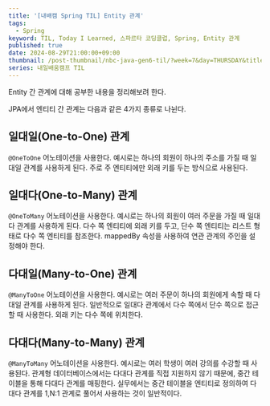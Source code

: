 ```yaml
---
title: '[내배캠 Spring TIL] Entity 관계'
tags:
  - Spring
keyword: TIL, Today I Learned, 스파르타 코딩클럽, Spring, Entity 관계
published: true
date: 2024-08-29T21:00:00+09:00
thumbnail: /post-thumbnail/nbc-java-gen6-til/?week=7&day=THURSDAY&title=Entity 관계
series: 내일배움캠프 TIL
---
```


Entity 간 관계에 대해 공부한 내용을 정리해보려 한다.

JPA에서 엔티티 간 관계는 다음과 같은 4가지 종류로 나뉜다.

## 일대일(One-to-One) 관계

`@OneToOne` 어노테이션을 사용한다. 예시로는 하나의 회원이 하나의 주소를 가질 때 일대일 관계를 사용하게 된다. 주로 주 엔티티에만 외래 키를 두는 방식으로 사용된다.

## 일대다(One-to-Many) 관계

`@OneToMany` 어노테이션을 사용한다. 예시로는 하나의 회원이 여러 주문을 가질 때 일대다 관계를 사용하게 된다. 다수 쪽 엔티티에 외래 키를 두고, 단수 쪽 엔티티는 리스트 형태로 다수 쪽 엔티티를 참조한다. mappedBy 속성을 사용하여 연관 관계의 주인을 설정해야 한다.

## 다대일(Many-to-One) 관계

`@ManyToOne` 어노테이션을 사용한다. 예시로는 여러 주문이 하나의 회원에게 속할 때 다대일 관계를 사용하게 된다. 일반적으로 일대다 관계에서 다수 쪽에서 단수 쪽으로 접근할 때 사용한다. 외래 키는 다수 쪽에 위치한다.

## 다대다(Many-to-Many) 관계

`@ManyToMany` 어노테이션을 사용한다. 예시로는 여러 학생이 여러 강의를 수강할 때 사용된다. 관계형 데이터베이스에서는 다대다 관계를 직접 지원하지 않기 때문에, 중간 테이블을 통해 다대다 관계를 매핑한다. 실무에서는 중간 테이블을 엔티티로 정의하여 다대다 관계를 1,N:1 관계로 풀어서 사용하는 것이 일반적이다.
